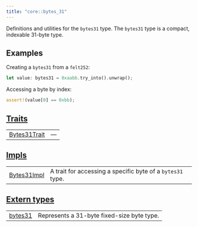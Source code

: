 ```yaml
---
title: "core::bytes_31"
---
```



Definitions and utilities for the `bytes31` type.
The `bytes31` type is a compact, indexable 31-byte type.
## Examples

Creating a `bytes31` from a `felt252`:
```rust
let value: bytes31 = 0xaabb.try_into().unwrap();
```

Accessing a byte by index:
```rust
assert!(value[0] == 0xbb);
```



## [Traits](./core-bytes_31-traits)

| | |
|:---|:---|
| [Bytes31Trait](./core-bytes_31-Bytes31Trait) | — |

## [Impls](./core-bytes_31-impls)

| | |
|:---|:---|
| [Bytes31Impl](./core-bytes_31-Bytes31Impl) | A trait for accessing a specific byte of a `bytes31`  type. |

## [Extern types](./core-bytes_31-extern_types)

| | |
|:---|:---|
| [bytes31](./core-bytes_31-bytes31) | Represents a 31-byte fixed-size byte type. |
